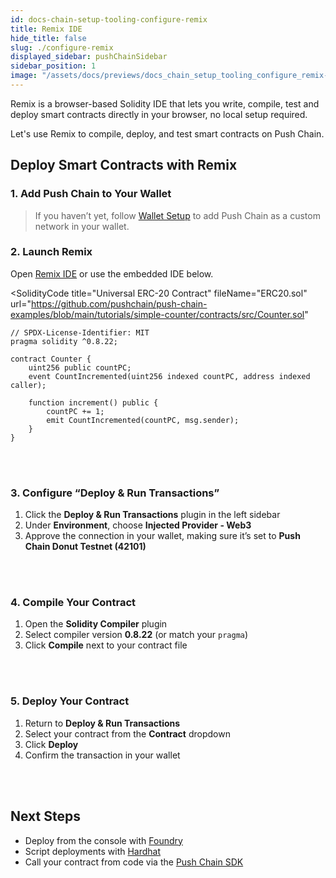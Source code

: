 ```yaml
---
id: docs-chain-setup-tooling-configure-remix
title: Remix IDE
hide_title: false
slug: ./configure-remix
displayed_sidebar: pushChainSidebar
sidebar_position: 1
image: "/assets/docs/previews/docs_chain_setup_tooling_configure_remix--remix_ide.png"
---
```


<head>
  <title>Remix IDE | Smart Contract Environment | Setup | Push Chain Docs</title>
</head>


<!-- Content Start -->

Remix is a browser-based Solidity IDE that lets you write, compile, test and deploy smart contracts directly in your browser, no local setup required.

Let's use Remix to compile, deploy, and test smart contracts on Push Chain.

## Deploy Smart Contracts with Remix

### 1. Add Push Chain to Your Wallet

> If you haven’t yet, follow [Wallet Setup](/docs/chain/setup/tooling/wallet-setup) to add Push Chain as a custom network in your wallet.

<PushChainSpecs />

### 2. Launch Remix

Open [Remix IDE](https://remix.ethereum.org) or use the embedded IDE below.

<SolidityCode
  title="Universal ERC-20 Contract"
  fileName="ERC20.sol"
  url="https://github.com/pushchain/push-chain-examples/blob/main/tutorials/simple-counter/contracts/src/Counter.sol"
>

```solidity
// SPDX-License-Identifier: MIT
pragma solidity ^0.8.22;

contract Counter {
    uint256 public countPC;
    event CountIncremented(uint256 indexed countPC, address indexed caller);
    
    function increment() public {
        countPC += 1;
        emit CountIncremented(countPC, msg.sender);
    }
} 
```

</SolidityCode>

<br />
<br />

### 3. Configure “Deploy & Run Transactions”

1. Click the **Deploy & Run Transactions** plugin in the left sidebar
2. Under **Environment**, choose **Injected Provider - Web3**
3. Approve the connection in your wallet, making sure it’s set to **Push Chain Donut Testnet (42101)**

<br />
<br />

### 4. Compile Your Contract

1. Open the **Solidity Compiler** plugin
2. Select compiler version **0.8.22** (or match your `pragma`)
3. Click **Compile** next to your contract file

<br />
<br />

### 5. Deploy Your Contract

1. Return to **Deploy & Run Transactions**
2. Select your contract from the **Contract** dropdown
3. Click **Deploy**
4. Confirm the transaction in your wallet

<br />
<br />

## Next Steps

- Deploy from the console with [Foundry](/docs/chain/setup/smart-contract-environment/configure-foundry)
- Script deployments with [Hardhat](/docs/chain/setup/smart-contract-environment/configure-hardhat)
- Call your contract from code via the [Push Chain SDK](/docs/chain/build)
